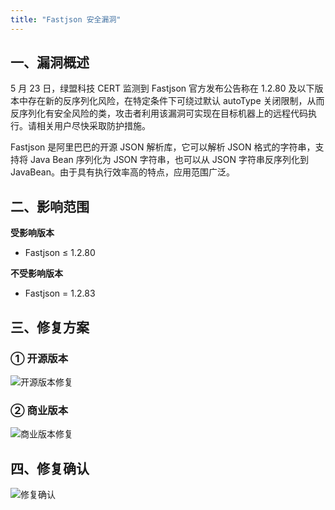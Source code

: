 ```yaml
---
title: "Fastjson 安全漏洞"
---
```


## 一、漏洞概述

<Warning>
5 月 23 日，绿盟科技 CERT 监测到 Fastjson 官方发布公告称在 1.2.80 及以下版本中存在新的反序列化风险，在特定条件下可绕过默认 autoType 关闭限制，从而反序列化有安全风险的类，攻击者利用该漏洞可实现在目标机器上的远程代码执行。请相关用户尽快采取防护措施。
</Warning>

Fastjson 是阿里巴巴的开源 JSON 解析库，它可以解析 JSON 格式的字符串，支持将 Java Bean 序列化为 JSON 字符串，也可以从 JSON 字符串反序列化到 JavaBean。由于具有执行效率高的特点，应用范围广泛。

## 二、影响范围

**受影响版本**

- Fastjson ≤ 1.2.80

**不受影响版本**

- Fastjson = 1.2.83

## 三、修复方案

### ① 开源版本

![开源版本修复](https://minio.pigx.vip/oss/1653357139.png)

### ② 商业版本

![商业版本修复](https://minio.pigx.vip/oss/1653357207.png)

## 四、修复确认

![修复确认](https://minio.pigx.vip/oss/1653357261.png)

